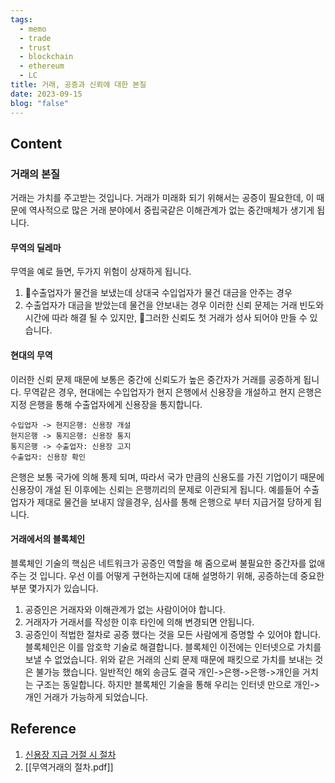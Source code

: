 ```yaml
---
tags:
  - memo
  - trade
  - trust
  - blockchain
  - ethereum
  - LC
title: 거래, 공증과 신뢰에 대한 본질
date: 2023-09-15
blog: "false"
---
```

## Content
### 거래의 본질
거래는 가치를 주고받는 것입니다. 거래가 미래화 되기 위해서는 공증이 필요한데,
이 때문에 역사적으로 많은 거래 분야에서 중립국같은 이해관계가 없는 중간매체가 생기게 됩니다.
#### 무역의 딜레마
무역을 예로 들면, 두가지 위험이 상재하게 됩니다.
1. 수출업자가 물건을 보냈는데 상대국 수입업자가 물건 대금을 안주는 경우
2. 수출업자가 대금을 받았는데 물건을 안보내는 경우
이러한 신뢰 문제는 거래 빈도와 시간에 따라 해결 될 수 있지만,
그러한 신뢰도 첫 거래가 성사 되어야 만들 수 있습니다.
#### 현대의  무역
이러한 신뢰 문제 때문에 보통은 중간에 신뢰도가 높은 중간자가 거래를 공증하게 됩니다.
무역같은 경우, 현대에는 수입업자가 현지 은행에서 신용장을 개설하고 현지 은행은
지정 은행을 통해 수출업자에게 신용장을 통지합니다.
```plantuml
수입업자 -> 현지은행: 신용장 개설
현지은행 -> 통지은행: 신용장 통지
통지은행 -> 수출업자: 신용장 고지
수출업자: 신용장 확인
```
은행은 보통 국가에 의해 통제 되며, 따라서 국가 만큼의 신용도를 가진 기업이기 때문에
신용장이 개설 된 이후에는 신뢰는 은행끼리의 문제로 이관되게 됩니다.
예를들어 수출업자가 제대로 물건을 보내지 않을경우, 심사를 통해 은행으로 부터 지급거절 당하게 됩니다.
#### 거래에서의 블록체인
블록체인 기술의 핵심은 네트워크가 공증인 역할을 해 줌으로써 불필요한 중간자를 없애주는 것 입니다.
우선 이를 어떻게 구현하는지에 대해 설명하기 위해, 공증하는데 중요한 부분 몇가지가 있습니다.
1. 공증인은 거래자와 이해관계가 없는 사람이어야 합니다.
2. 거래자가 거래서를 작성한 이후 타인에 의해 변경되면 안됩니다.
3. 공증인이 적법한 절차로 공증 했다는 것을 모든 사람에게 증명할 수 있어야 합니다.
블록체인은 이를 암호학 기술로 해결합니다.
블록체인 이전에는 인터넷으로 가치를 보낼 수 없었습니다.
위와 같은 거래의 신뢰 문제 때문에 패킷으로 가치를 보내는 것은 불가능 했습니다.
일반적인 해외 송금도 결국 개인->은행->은행->개인을 거치는 구조는 동일합니다.
하지만 블록체인 기술을 통해 우리는 인터넷 만으로 개인->개인 거래가 가능하게 되었습니다.
## Reference
1. [신용장 지급 거절 시 절차](https://www.kita.net/cmmrcInfo/liveCmmrcCase/cmmrcBtlnCnslt/cmmrcBtlnCnsltDetail.do?pageIndex=1&nIndex=1796471&searchReqType=detail&searchStartDate=&searchEndDate=&categorySearch=&searchCondition=TITLE&searchKeyword=%EC%8B%A0%EC%9A%A9%EC%9E%A5+%EA%B1%B0%EB%9E%98+%EC%8B%9C&logGb=A9400_20200925)
2. [[무역거래의 절차.pdf]]